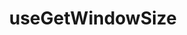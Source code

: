 ---
title: useGetWindowSize
description: A powerful React hook that dynamically detects and provides the current media breakpoint based on the window size, allowing you to easily adapt your components and layout for different screen sizes and responsiveness.
field: Hook
---